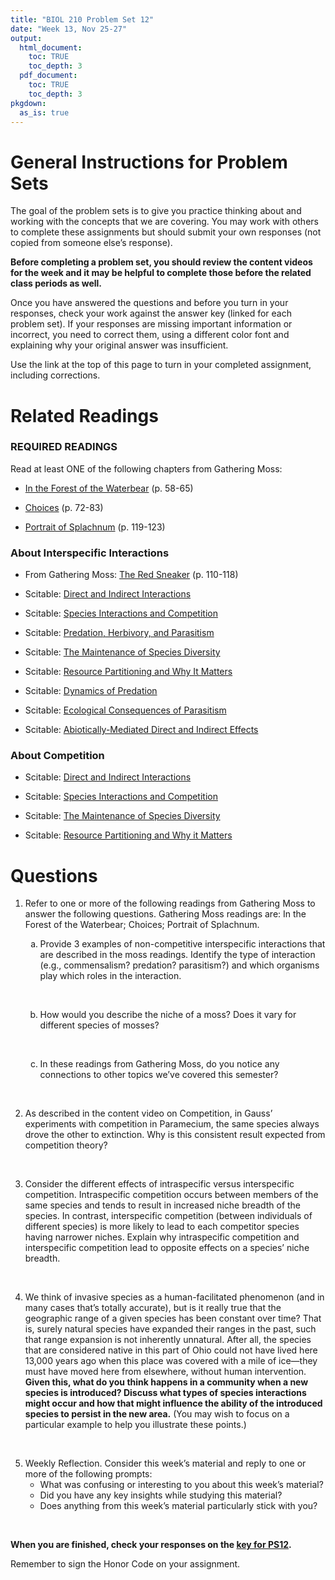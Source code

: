 ```yaml
---
title: "BIOL 210 Problem Set 12"
date: "Week 13, Nov 25-27"
output: 
  html_document:
    toc: TRUE
    toc_depth: 3
  pdf_document:
    toc: TRUE
    toc_depth: 3
pkgdown:
  as_is: true
---
```

# General Instructions for Problem Sets

The goal of the problem sets is to give you practice thinking about and working with the concepts that we are covering. You may work with others to complete these assignments but should submit your own responses (not copied from someone else's response). 

<b>Before completing a problem set, you should review the content videos for the week and it may be helpful to complete those before the related class periods as well.</b>

Once you have answered the questions and before you turn in your responses, check your work against the answer key (linked for each problem set). If your responses are missing important information or incorrect, you need to correct them, using a different color font and explaining why your original answer was insufficient.

Use the link at the top of this page to turn in your completed assignment, including corrections.

# Related Readings

### REQUIRED READINGS

Read at least ONE of the following chapters from Gathering Moss:

* [In the Forest of the Waterbear](https://drive.google.com/file/d/1oeA1Argnoo3pJWv_I5jE_zGikq9knzjB/view?usp=sharing) (p. 58-65)

* [Choices](https://drive.google.com/file/d/1U17gcdmEqh09wX7uAFWLB8CMQVS2rH6n/view?usp=sharing) (p. 72-83)

* [Portrait of Splachnum](https://drive.google.com/file/d/1xgE9ohzUzKGSsSf0JjJqXgsGf6pX288C/view?usp=sharing) (p. 119-123)

### About Interspecific Interactions

* From Gathering Moss: [The Red Sneaker](https://drive.google.com/file/d/11bmx7ma9DOV2aEnDYgboND0KUdkd-prJ/view?usp=sharing) (p. 110-118)

* Scitable: [Direct and Indirect Interactions](https://www.nature.com/scitable/knowledge/library/direct-and-indirect-interactions-15650000)

* Scitable: [Species Interactions and Competition](https://www.nature.com/scitable/knowledge/library/species-interactions-and-competition-102131429)

* Scitable: [Predation, Herbivory, and Parasitism](https://www.nature.com/scitable/knowledge/library/predation-herbivory-and-parasitism-13261134)

* Scitable: [The Maintenance of Species Diversity](https://www.nature.com/scitable/knowledge/library/the-maintenance-of-species-diversity-13240565)

* Scitable: [Resource Partitioning and Why It Matters](https://www.nature.com/scitable/knowledge/library/resource-partitioning-and-why-it-matters-17362658)

* Scitable: [Dynamics of Predation](https://www.nature.com/scitable/knowledge/library/dynamics-of-predation-13229468)

* Scitable: [Ecological Consequences of Parasitism](https://www.nature.com/scitable/knowledge/library/ecological-consequences-of-parasitism-13255694)

* Scitable: [Abiotically-Mediated Direct and Indirect Effects](https://www.nature.com/scitable/knowledge/library/abiotically-mediated-direct-and-indirect-effects-17359885)

### About Competition

* Scitable: [Direct and Indirect Interactions](https://www.nature.com/scitable/knowledge/library/direct-and-indirect-interactions-15650000)

* Scitable: [Species Interactions and Competition](https://www.nature.com/scitable/knowledge/library/species-interactions-and-competition-102131429)

* Scitable: [The Maintenance of Species Diversity](https://www.nature.com/scitable/knowledge/library/the-maintenance-of-species-diversity-13240565)

* Scitable: [Resource Partitioning and Why it Matters](https://www.nature.com/scitable/knowledge/library/resource-partitioning-and-why-it-matters-17362658)


# Questions
<ol>
<li>Refer to one or more of the following readings from Gathering Moss to answer the following questions. Gathering Moss readings are: In the Forest of the Waterbear; Choices; Portrait of Splachnum.</li>
<ol type="a">
<li>Provide 3 examples of non-competitive interspecific interactions that are described in the moss readings. Identify the type of interaction (e.g., commensalism? predation? parasitism?) and which organisms play which roles in the interaction.</li>

<br>

<li>How would you describe the niche of a moss? Does it vary for different species of mosses?</li>

<br>

<li>In these readings from Gathering Moss, do you notice any connections to other topics we’ve covered this semester?</li>

</ol><br>

<li>As described in the content video on Competition, in Gauss’ experiments with competition in Paramecium, the same species always drove the other to extinction. Why is this consistent result expected from competition theory?</li>

<br>

<li>Consider the different effects of intraspecific versus interspecific competition. Intraspecific competition occurs between members of the same species and tends to result in increased niche breadth of the species. In contrast, interspecific competition (between individuals of different species) is more likely to lead to each competitor species having narrower niches. Explain why intraspecific competition and interspecific competition lead to opposite effects on a species’ niche breadth.</li>

<br>

<li>We think of invasive species as a human-facilitated phenomenon (and in many cases that’s totally accurate), but is it really true that the geographic range of a given species has been constant over time? That is, surely natural species have expanded their ranges in the past, such that range expansion is not inherently unnatural. After all, the species that are considered native in this part of Ohio could not have lived here 13,000 years ago when this place was covered with a mile of ice—they must have moved here from elsewhere, without human intervention. <b>Given this, what do you think happens in a community when a new species is introduced? Discuss what types of species interactions might occur and how that might influence the ability of the introduced species to persist in the new area.</b> (You may wish to focus on a particular example to help you illustrate these points.)</li>

<br>


<li>Weekly Reflection. Consider this week’s material and reply to one or more of the following prompts:
<ul>
<li> What was confusing or interesting to you about this week’s material?</li>
 
<li> Did you have any key insights while studying this material?</li>

<li> Does anything from this week’s material particularly stick with you?</li>
</ul>
</ol>
<br>


<b>When you are finished, check your responses on the [key for PS12](ps12key.html).</b>

Remember to sign the Honor Code on your assignment.